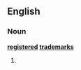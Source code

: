 ==English==

===Noun===
'''[[registered]] [[trademark]]s'''

# {{plural of|[[registered trademark]]}}